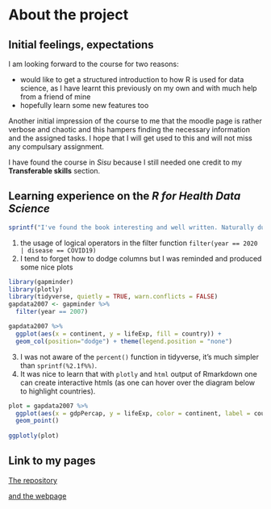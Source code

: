 # About the project

## Initial feelings, expectations

I am looking forward to the course for two reasons:

* would like to get a structured introduction to how R is used for data science, as I have learnt this previously on my own and with much help from a friend of mine
* hopefully learn some new features too

Another initial impression of the course to me that the moodle page is rather verbose and chaotic and this hampers finding the necessary information and the assigned tasks. I hope that I will get used to this and will not miss any compulsary assignment.

I have found the course in *Sisu* because I still needed one credit to my **Transferable skills** section.

## Learning experience on the *R for Health Data Science*

```r
sprintf("I've found the book interesting and well written. Naturally due to my previous experience in R, I was only skim-reading it. Nevertheless I have found some useful functionalities that I haven't used before. e.g.")
```
1. the usage of logical operators in the filter function `filter(year == 2020 | disease == COVID19)`
2. I tend to forget how to dodge columns but I was reminded and produced some nice plots
```r
library(gapminder)
library(plotly)
library(tidyverse, quietly = TRUE, warn.conflicts = FALSE)
gapdata2007 <- gapminder %>% 
  filter(year == 2007)
```

```r
gapdata2007 %>% 
  ggplot(aes(x = continent, y = lifeExp, fill = country)) +
  geom_col(position="dodge") + theme(legend.position = "none") 
```

3. I was not aware of the `percent()` function in tidyverse, it's much simpler than `sprintf(%2.1f%%)`.
4. It was nice to learn that with `plotly` and `html` output of Rmarkdown one can create interactive htmls (as one can hover over the diagram below to highlight countries).

```r
plot = gapdata2007 %>% 
  ggplot(aes(x = gdpPercap, y = lifeExp, color = continent, label = country)) +
  geom_point()
  
ggplotly(plot)
```

## Link to my pages

[The repository](https://github.com/szkabel/IODS-project)

[and the webpage](https://szkabel.github.io/IODS-project/)

